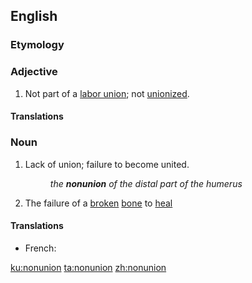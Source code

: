 ==English==

===Etymology===
{{prefix|non|union|lang=en}}

===Adjective===
{{en-adj|-}}

# Not part of a [[labor union]]; not [[unionized]].

====Translations====
{{trans-top}}
{{trans-mid}}
{{trans-bottom}}

===Noun===
{{en-noun|~}}

# Lack of union; failure to become united.
#: ''the '''nonunion''' of the distal part of the humerus''
# {{lb|en|countable|pathology}} The failure of a [[broken]] [[bone]] to [[heal]]

====Translations====
{{trans-top|Lack of union}}
* French: {{t+|fr|désunion}}
{{trans-mid}}
{{trans-bottom}}
{{trans-top|Failure of a broken bone}}
{{trans-mid}}
{{trans-bottom}}

[[ku:nonunion]]
[[ta:nonunion]]
[[zh:nonunion]]